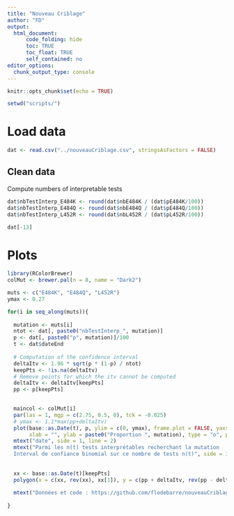 ```yaml
---
title: "Nouveau Criblage"
author: "FD"
output: 
  html_document: 
      code_folding: hide
      toc: TRUE
      toc_float: TRUE
      self_contained: no
editor_options:
  chunk_output_type: console
---
```



```r
knitr::opts_chunk$set(echo = TRUE)
```

```r
setwd("scripts/")
```

# Load data

```r
dat <- read.csv("../nouveauCriblage.csv", stringsAsFactors = FALSE)
```

## Clean data 
Compute numbers of interpretable tests

```r
dat$nbTestInterp_E484K <- round(dat$nbE484K / (dat$pE484K/100))
dat$nbTestInterp_E484Q <- round(dat$nbE484Q / (dat$pE484Q/100))
dat$nbTestInterp_L452R <- round(dat$nbL452R / (dat$pL452R/100))

dat[-13]
```

# Plots

```r
library(RColorBrewer)
colMut <- brewer.pal(n = 8, name = "Dark2")
```


```r
muts <- c("E484K", "E484Q", "L452R")
ymax <- 0.27

for(i in seq_along(muts)){
  
  mutation <- muts[i]
  ntot <- dat[, paste0("nbTestInterp_", mutation)]
  p <- dat[, paste0("p", mutation)]/100
  t <- dat$dateEnd
  
  # Computation of the confidence interval
  deltaItv <- 1.96 * sqrt(p * (1-p) / ntot)
  keepPts <- !is.na(deltaItv) 
  # Remove points for which the itv cannot be computed
  deltaItv <- deltaItv[keepPts]
  pp <- p[keepPts]

  
  maincol <- colMut[i]
  par(las = 1, mgp = c(2.75, 0.5, 0), tck = -0.025)
  # ymax <- 1.1*max(pp+deltaItv)
  plot(base::as.Date(t), p, ylim = c(0, ymax), frame.plot = FALSE, yaxs = "i", 
       xlab = "", ylab = paste0("Proportion ", mutation), type = "o", pch = 16, col = maincol, lwd = 2, main = mutation)
  mtext("date", side = 1, line = 2)
  mtext("Parmi les n(t) tests interprétables recherchant la mutation
  Interval de confiance binomial sur ce nombre de tests n(t)", side = 3, cex = 0.7, adj = 0.5, line = 0)
  
  
  xx <- base::as.Date(t)[keepPts]
  polygon(x = c(xx, rev(xx), xx[1]), y = c(pp + deltaItv, rev(pp - deltaItv), (pp + deltaItv)[1]), border = NA, col = adjustcolor(maincol, alpha.f = 0.3))
  
  mtext("Données et code : https://github.com/flodebarre/nouveauCriblage", side = 1, line = 3.5, cex = 0.7, col = gray(0.5))
  
}


```

